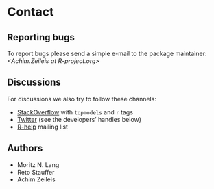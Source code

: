# Contact

## Reporting bugs

To report bugs please send a simple e-mail to the package maintainer:
_&#x3c;&#x41;&#x63;&#x68;&#x69;&#x6d;&#x2e;&#x5a;&#x65;&#x69;&#x6c;&#x65;&#x69;&#x73;&#x20;&#x61;&#x74;&#x20;&#x52;&#x2d;&#x70;&#x72;&#x6f;&#x6a;&#x65;&#x63;&#x74;&#x2e;&#x6f;&#x72;&#x67;&#x3e;_

## Discussions

For discussions we also try to follow these channels:

- [StackOverflow](https://StackOverflow.com/questions/tagged/topmodels) with `topmodels` and `r` tags
- [Twitter](https://twitter.com) (see the developers' handles below)
- [R-help](https://stat.ethz.ch/mailman/listinfo/R-help) mailing list

## Authors

- Moritz N. Lang
  <a href="https://orcid.org/0000-0002-2533-9903" target="orcid.widget"><span class="fab fa-orcid orcid"></span></a>
  <a href="https://twitter.com/MoritzNLang"><span class="fa fa-twitter-square"></span></a>
- Reto Stauffer
  <a href="https://orcid.org/0000-0002-3798-5507" target="orcid.widget"><span class="fab fa-orcid orcid"></span></a>
  <a href="https://twitter.com/RetoStauffer2"><span class="fa fa-twitter-square"></span></a>
- Achim Zeileis
  <a href="https://orcid.org/0000-0003-0918-3766" target="orcid.widget"><span class="fab fa-orcid orcid"></span></a>
  <a href="https://www.zeileis.org/"><span class="fa fa-user"></span></a>
  <a href="http://github.com/zeileis/"><span class="fa fa-github"></span></a>
  <a href="https://twitter.com/AchimZeileis"><span class="fa fa-twitter-square"></span></a>
